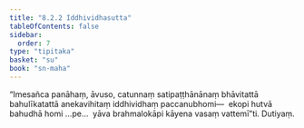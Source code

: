 ```yaml
---
title: "8.2.2 Iddhividhasutta"
tableOfContents: false
sidebar:
  order: 7
type: "tipitaka"
basket: "su"
book: "sn-maha"
---
```



<DynamicBreadcrumb />

<Division number="910" book="sn-maha">

<Paragraph number="1595" book="sn-maha">
“Imesañca panāhaṃ, āvuso, catunnaṃ satipaṭṭhānānaṃ bhāvitattā bahulīkatattā anekavihitaṃ iddhividhaṃ paccanubhomi—  ekopi hutvā bahudhā homi …pe…  yāva brahmalokāpi kāyena vasaṃ vattemī”ti.

</Paragraph>
</Division>

<Paragraph number="1596" type="center" book="sn-maha">
Dutiyaṃ.
</Paragraph>